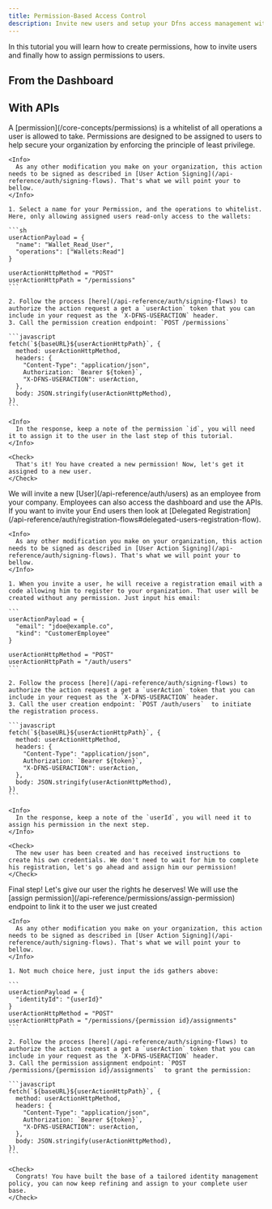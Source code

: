 ```yaml
---
title: Permission-Based Access Control
description: Invite new users and setup your Dfns access management with user permissions.
---
```



In this tutorial you will learn how to create permissions, how to invite users and finally how to assign permissions to users.

## From the Dashboard

<Youtube videoId="M1Y-6FlD4pQ" />

## With APIs

<Steps>
  <Step title="Create a new Permission">
    A [permission](/core-concepts/permissions) is a whitelist of all operations a user is allowed to take. Permissions are designed to be assigned to users to help secure your organization by enforcing the principle of least privilege.

    <Info>
      As any other modification you make on your organization, this action needs to be signed as described in [User Action Signing](/api-reference/auth/signing-flows). That's what we will point your to bellow.
    </Info>

    1. Select a name for your Permission, and the operations to whitelist. Here, only allowing assigned users read-only access to the wallets:

    ```sh
    userActionPayload = {
      "name": "Wallet_Read_User",
      "operations": ["Wallets:Read"]
    }

    userActionHttpMethod = "POST"
    userActionHttpPath = "/permissions"
    ```

    2. Follow the process [here](/api-reference/auth/signing-flows) to authorize the action request a get a `userAction` token that you can include in your request as the `X-DFNS-USERACTION` header.
    3. Call the permission creation endpoint: `POST /permissions`

    ```javascript
    fetch(`${baseURL}${userActionHttpPath}`, {
      method: userActionHttpMethod,
      headers: {
        "Content-Type": "application/json",
        Authorization: `Bearer ${token}`,
        "X-DFNS-USERACTION": userAction,
      },
      body: JSON.stringify(userActionHttpMethod),
    })
    ```

    <Info>
      In the response, keep a note of the permission `id`, you will need it to assign it to the user in the last step of this tutorial.
    </Info>

    <Check>
      That's it! You have created a new permission! Now, let's get it assigned to a new user.
    </Check>
  </Step>

  <Step title="Invite a New User">
    We will invite a new [User](/api-reference/auth/users) as an employee from your company. Employees can also access the dashboard and use the APIs. If you want to invite your End users then look at [Delegated Registration](/api-reference/auth/registration-flows#delegated-users-registration-flow).

    <Info>
      As any other modification you make on your organization, this action needs to be signed as described in [User Action Signing](/api-reference/auth/signing-flows). That's what we will point your to bellow.
    </Info>

    1. When you invite a user, he will receive a registration email with a code allowing him to register to your organization. That user will be created without any permission. Just input his email:

    ```
    userActionPayload = {
      "email": "jdoe@example.co",
      "kind": "CustomerEmployee"
    }

    userActionHttpMethod = "POST"
    userActionHttpPath = "/auth/users"
    ```

    2. Follow the process [here](/api-reference/auth/signing-flows) to authorize the action request a get a `userAction` token that you can include in your request as the `X-DFNS-USERACTION` header.
    3. Call the user creation endpoint: `POST /auth/users`  to initiate the registration process.

    ```javascript
    fetch(`${baseURL}${userActionHttpPath}`, {
      method: userActionHttpMethod,
      headers: {
        "Content-Type": "application/json",
        Authorization: `Bearer ${token}`,
        "X-DFNS-USERACTION": userAction,
      },
      body: JSON.stringify(userActionHttpMethod),
    })
    ```

    <Info>
      In the response, keep a note of the `userId`, you will need it to assign his permission in the next step.
    </Info>

    <Check>
      The new user has been created and has received instructions to create his own credentials. We don't need to wait for him to complete his registration, let's go ahead and assign him our permission!
    </Check>
  </Step>

  <Step title="Assign Permissions">
    Final step! Let's give our user the rights he deserves! We will use the [assign permission](/api-reference/permissions/assign-permission) endpoint to link it to the user we just created

    <Info>
      As any other modification you make on your organization, this action needs to be signed as described in [User Action Signing](/api-reference/auth/signing-flows). That's what we will point your to bellow.
    </Info>

    1. Not much choice here, just input the ids gathers above:

    ```
    userActionPayload = {
      "identityId": "{userId}"
    }
    userActionHttpMethod = "POST"
    userActionHttpPath = "/permissions/{permission id}/assignments"
    ```

    2. Follow the process [here](/api-reference/auth/signing-flows) to authorize the action request a get a `userAction` token that you can include in your request as the `X-DFNS-USERACTION` header.
    3. Call the permission assignment endpoint: `POST /permissions/{permission id}/assignments`  to grant the permission:

    ```javascript
    fetch(`${baseURL}${userActionHttpPath}`, {
      method: userActionHttpMethod,
      headers: {
        "Content-Type": "application/json",
        Authorization: `Bearer ${token}`,
        "X-DFNS-USERACTION": userAction,
      },
      body: JSON.stringify(userActionHttpMethod),
    })
    ```

    <Check>
      Congrats! You have built the base of a tailored identity management policy, you can now keep refining and assign to your complete user base.
    </Check>
  </Step>
</Steps>
